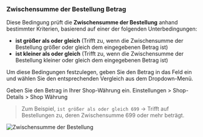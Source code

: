 ### Zwischensumme der Bestellung Betrag

Diese Bedingung prüft die **Zwischensumme der Bestellung** anhand bestimmter Kriterien, basierend auf einer der folgenden Unterbedingungen:

- **ist größer als oder gleich** (Trifft zu, wenn die Zwischensumme der Bestellung größer oder gleich dem eingegebenen Betrag ist)
- **ist kleiner als oder gleich** (Trifft zu, wenn die Zwischensumme der Bestellung kleiner oder gleich dem eingegebenen Betrag ist)

Um diese Bedingungen festzulegen, geben Sie den Betrag in das Feld ein und wählen Sie den entsprechenden Vergleich aus dem Dropdown-Menü.

<Note>
  Geben Sie den Betrag in Ihrer Shop-Währung ein. Einstellungen > Shop-Details > Shop
  Währung
</Note>

> Zum Beispiel, `ist größer als oder gleich 699` → Trifft auf Bestellungen zu, deren Zwischensumme 699 oder mehr beträgt.

<img
  src="/images/essentials/condition-sets/order-subtotal-amount.webp"
  alt="Zwischensumme der Bestellung"
/>
